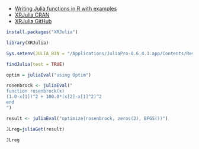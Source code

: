 - [Writing Julia functions in R with examples](https://insightr.wordpress.com/2017/10/18/writing-julia-functions-in-r-with-examples/)
- [XRJulia CRAN](https://cran.r-project.org/web/packages/XRJulia/index.html)
- [XRJulia GitHub](https://github.com/johnmchambers/XRJulia)

```r
install.packages("XRJulia")
```

```r
library(XRJulia)
```

```r
Sys.setenv(JULIA_BIN = "/Applications/JuliaPro-0.6.4.1.app/Contents/Resources/julia/Contents/Resources/julia/bin/julia")
```

```r
findJulia(test = TRUE)
```

```r
optim = juliaEval("using Optim")
```

```r
rosenbrock <- juliaEval("
function rosenbrock(x)
(1.0-x[1])^2 + 100.0*(x[2]-x[1]^2)^2
end
")
```

```r
result <- juliaEval("optimize(rosenbrock, zeros(2), BFGS())")
```

```r
JLreg=juliaGet(result)
```

```r
JLreg
```

```r
```
